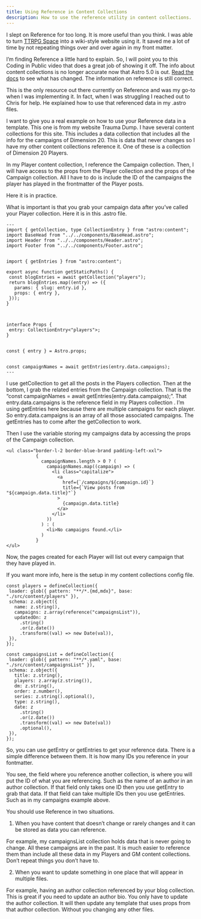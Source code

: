 ```yaml
---
title: Using Reference in Content Collections
description: How to use the reference utility in content collections.
---
```


I slept on Reference for too long. It is more useful than you think. I was able to turn [TTRPG Space](https://tabletoprpg.space/) into a wiki-style website using it. It saved me a lot of time by not repeating things over and over again in my front matter.

I’m finding Reference a little hard to explain. So, I will point you to this Coding in Public video that does a great job of showing it off. The info about content collections is no longer accurate now that Astro 5.0 is out. [Read the docs](https://docs.astro.build/en/guides/content-collections/) to see what has changed. The information on reference is still correct.


<YouTube id="https://www.youtube.com/watch?v=Fcw4c3wzm7I" />

This is the only resource out there currently on Reference and was my go-to when I was implementing it. In fact, when I was struggling I reached out to Chris for help. He explained how to use that referenced data in my .astro files.

I want to give you a real example on how to use your Reference data in a template. This one is from my website Trauma Dump. I have several content collections for this site. This includes a data collection that includes all the info for the campaigns of Dimension 20. This is data that never changes so I have my other content collections reference it. One of these is a collection of Dimension 20 Players.

In my Player content collection, I reference the Campaign collection. Then, I will have access to the props from the Player collection and the props of the Campaign collection. All I have to do is include the ID of the campaigns the player has played in the frontmatter of the Player posts.

Here it is in practice.

What is important is that you grab your campaign data after you’ve called your Player collection. Here it is in this .astro file.

```
---
import { getCollection, type CollectionEntry } from "astro:content";
import BaseHead from "../../components/BaseHead.astro";
import Header from "../../components/Header.astro";
import Footer from "../../components/Footer.astro";


import { getEntries } from "astro:content";

export async function getStaticPaths() {
 const blogEntries = await getCollection("players");
 return blogEntries.map((entry) => ({
   params: { slug: entry.id },
   props: { entry },
 }));
}



interface Props {
 entry: CollectionEntry<"players">;
}


const { entry } = Astro.props;


const campaignNames = await getEntries(entry.data.campaigns);
---
```

I use getCollection to get all the posts in the Players collection. Then at the bottom, I grab the related entries from the Campaign collection. That is the “const campaignNames = await getEntries(entry.data.campaigns);”. That entry.data.campaigns is the reference field in my Players collection . I’m using getEntries here because there are multiple campaigns for each player. So entry.data.campaigns is an array of all those associated campaigns. The getEntries has to come after the getCollection to work.

Then I use the variable storing my campaigns data by accessing the props of the Campaign collection.

```
<ul class="border-l-2 border-blue-brand padding-left-xxl">
           {
             campaignNames.length > 0 ? (
               campaignNames.map((campaign) => (
                 <li class="capitalize">
                   <a
                     href={`/campaigns/${campaign.id}`}
                     title={`View posts from "${campaign.data.title}"`}
                   >
                     {campaign.data.title}
                   </a>
                 </li>
               ))
             ) : (
               <li>No campaigns found.</li>
             )
           }
</ul>
```

Now, the pages created for each Player will list out every campaign that they have played in.

If you want more info, here is the setup in my content collections config file.

```
const players = defineCollection({
 loader: glob({ pattern: "**/*.{md,mdx}", base: "./src/content/players" }),
 schema: z.object({
   name: z.string(),
   campaigns: z.array(reference("campaignsList")),
   updatedOn: z
     .string()
     .or(z.date())
     .transform((val) => new Date(val)),
 }),
});

const campaignsList = defineCollection({
 loader: glob({ pattern: "**/*.yaml", base: "./src/content/campaignsList" }),
 schema: z.object({
   title: z.string(),
   players: z.array(z.string()),
   dm: z.string(),
   order: z.number(),
   series: z.string().optional(),
   type: z.string(),
   date: z
     .string()
     .or(z.date())
     .transform((val) => new Date(val))
     .optional(),
 }),
});
```

So, you can use getEntry or getEntries to get your reference data. There is a simple difference between them. It is how many IDs you reference in your fontmatter.

You see, the field where you reference another collection, is where you will put the ID of what you are referencing. Such as the name of an author in an author collection. If that field only takes one ID then you use getEntry to grab that data. If that field can take multiple IDs then you use getEntries. Such as in my campaigns example above.

You should use Reference in two situations.

1. When you have content that doesn’t change or rarely changes and it can be stored as data you can reference.

For example, my campaignsList collection holds data that is never going to change. All these campaigns are in the past. It is much easier to reference them than include all these data in my Players and GM content collections. Don’t repeat things you don’t have to.

2.  When you want to update something in one place that will appear in multiple files.

For example, having an author collection referenced by your blog collection. This is great if you need to update an author bio. You only have to update the author collection. It will then update any template that uses props from that author collection. Without you changing any other files.

